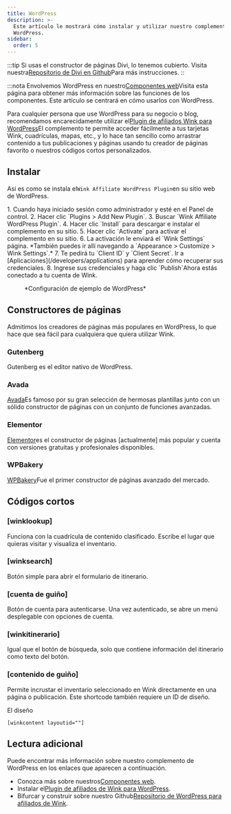 ```yaml
---
title: WordPress
description: >-
  Este artículo le mostrará cómo instalar y utilizar nuestro complemento de
  WordPress.
sidebar:
  order: 5
---
```


:::tip
Si usas el constructor de páginas Divi, lo tenemos cubierto. Visita nuestra[Repositorio de Divi en Github](https://github.com/wink-travel/affiliate-wordpress-divi-plugin)Para más instrucciones.
::

:::nota
Envolvemos WordPress en nuestro[Componentes web](/developers/web-components)Visita esta página para obtener más información sobre las funciones de los componentes. Este artículo se centrará en cómo usarlos con WordPress.

Para cualquier persona que use WordPress para su negocio o blog, recomendamos encarecidamente utilizar el[Plugin de afiliados Wink para WordPress](https://wordpress.org/plugins/wink2travel/)El complemento te permite acceder fácilmente a tus tarjetas Wink, cuadrículas, mapas, etc., y lo hace tan sencillo como arrastrar contenido a tus publicaciones y páginas usando tu creador de páginas favorito o nuestros códigos cortos personalizados.

## Instalar

Así es como se instala el`Wink Affiliate WordPress Plugin`en su sitio web de WordPress.

<Steps>
  1. Cuando haya iniciado sesión como administrador y esté en el Panel de control.
  2. Hacer clic `Plugins > Add New Plugin`.
  3. Buscar `Wink Affiliate WordPress Plugin`.
  4. Hacer clic `Install` para descargar e instalar el complemento en su sitio.
  5. Hacer clic `Activate` para activar el complemento en su sitio.
  6. La activación le enviará el `Wink Settings` página. *También puedes ir allí navegando a `Appearance > Customize > Wink Settings`.*
  7. Te pedirá tu `Client ID` y `Client Secret`. Ir a [Aplicaciones](/developers/applications) para aprender cómo recuperar sus credenciales.
  8. Ingrese sus credenciales y haga clic `Publish`Ahora estás conectado a tu cuenta de Wink.
</Steps>


<figure>
  <CloudinaryImage width="350" height="760" resize="scale" quality="best" alt="Configuración del complemento Wink Affiliate para WordPress" src="academy/wink-wordpress-plugin-settings" errorImage="noimage_opaque_nyrtl0.png" />

  <figcaption>*Configuración de ejemplo de WordPress*</figcaption>
</figure>


##

## Constructores de páginas

Admitimos los creadores de páginas más populares en WordPress, lo que hace que sea fácil para cualquiera que quiera utilizar Wink.

### Gutenberg

Gutenberg es el editor nativo de WordPress.

### Avada

[Avada](https://avada.com)Es famoso por su gran selección de hermosas plantillas junto con un sólido constructor de páginas con un conjunto de funciones avanzadas.

### Elementor

[Elementor](https://elementor.com)es el constructor de páginas \[actualmente] más popular y cuenta con versiones gratuitas y profesionales disponibles.

### WPBakery

[WPBakery](https://wpbakery.com)Fue el primer constructor de páginas avanzado del mercado.

## Códigos cortos

### \[winklookup]

Funciona con la cuadrícula de contenido clasificado. Escribe el lugar que quieras visitar y visualiza el inventario.

### \[winksearch]

Botón simple para abrir el formulario de itinerario.

### \[cuenta de guiño]

Botón de cuenta para autenticarse. Una vez autenticado, se abre un menú desplegable con opciones de cuenta.

### \[winkitinerario]

Igual que el botón de búsqueda, solo que contiene información del itinerario como texto del botón.

### \[contenido de guiño]

Permite incrustar el inventario seleccionado en Wink directamente en una página o publicación. Este shortcode también requiere un ID de diseño.

El diseño

```
[winkcontent layoutid=""]
```

## Lectura adicional

Puede encontrar más información sobre nuestro complemento de WordPress en los enlaces que aparecen a continuación.

* Conozca más sobre nuestros[Componentes web](/developers/web-components).
* Instalar el[Plugin de afiliados de Wink para WordPress](https://wordpress.org/plugins/wink2travel/).
* Bifurcar y construir sobre nuestro Github[Repositorio de WordPress para afiliados de Wink](https://github.com/wink-travel/wink-wordpress-plugin).

